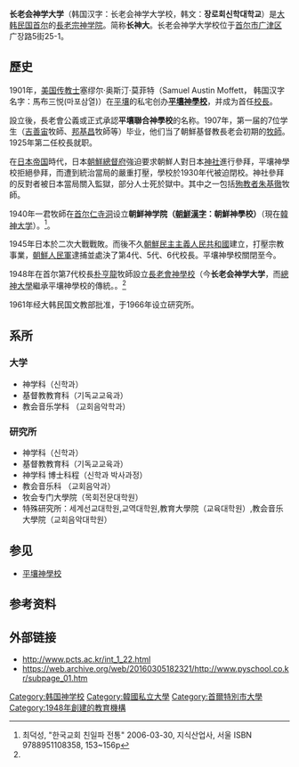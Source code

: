 {{grammar|time=2011-03-18T01:11:40+00:00}}
'''长老会神学大学'''（韩国汉字：长老会神学大学校，韩文：'''장로회신학대학교'''）是[[大韩民国|大韩民国]][[首尔|首尔]]的[[長老宗|長老宗]][[神学院|神学院]]。简称'''长神大'''。长老会神学大学校位于[[首尔市|首尔市]][[广津区|广津区]] 广장路5街25-1。

== 歷史 ==
1901年，[[美国|美国]][[传教士|传教士]]塞缪尔·奥斯汀·莫菲特（Samuel Austin Moffett， 韩国汉字名字：馬布三悦(마포삼열)）在[[平壤|平壤]]的私宅创办'''[[平壤神學校|平壤神學校]]'''，并成为首任[[校長|校長]]。

設立後，長老會公義或正式承認'''平壤聯合神學校'''的名称。1907年，第一届的7位学生（[[吉善宙|吉善宙]]牧師、[[邦基昌|邦基昌]]牧師等）毕业，他们当了朝鮮基督教長老会初期的[[牧師|牧師]]。1925年第二任校長就职。

在[[朝鮮日佔時期|日本帝国]]時代，日本[[朝鮮總督府|朝鮮總督府]]強迫要求朝鮮人對日本[[神社|神社]]進行參拜，平壤神學校拒絕參拜，而遭到統治當局的嚴重打壓，學校於1930年代被迫閉校。神社參拜的反對者被日本當局關入監獄，部分人士死於獄中。其中之一包括[[殉教者|殉教者]][[朱基徹|朱基徹]]牧師。

1940年一君牧師在[[首尔|首尔]][[仁寺洞|仁寺洞]]设立'''朝鮮神学院（[[朝鮮漢字|朝鮮漢字]]：朝鮮神學校）'''（現在[[韓神大学|韓神大学]]）。<ref name="#1">최덕성, "한국교회 친일파 전통" 2006-03-30, 지식산업사, 서울 ISBN 9788951108358, 153~156p</ref>。

1945年日本於二次大戰戰敗。而後不久[[朝鮮民主主義人民共和國|朝鮮民主主義人民共和國]]建立，打壓宗教事業，[[朝鮮人民軍|朝鮮人民軍]]逮捕並處決了第4代、5代、6代校長。平壤神學校關閉至今。

1948年在首尔第7代校長[[朴亨龍|朴亨龍]]牧師設立[[長老會神學校|長老會神學校]]（今'''长老会神学大学'''，而[[總神大學|總神大學]]繼承平壤神學校的傳統。。<ref name="#1"/>

1961年经大韩民国文教部批准，于1966年设立研究所。

== 系所 ==
=== 大学 ===
*神学科（신학과）
*基督教教育科（기독교교육과）
*教会音乐学科 （교회음악학과）

=== 研究所 ===
*神学科（신학과）
*基督教教育科（기독교교육과）
*神学科 博士科程（신학과 박사과정）
*教会音乐科 （교회음악과）
*牧会专门大學院（목회전문대학원）
*特殊研究所：세계선교대학원,교역대학원,教育大學院（교육대학원）,教会音乐大學院（교회음악대학원）

==参见==
*[[平壤神學校|平壤神學校]]

== 参考资料 ==
{{reflist}}

==外部链接==
* http://www.pcts.ac.kr/int_1_22.html
* https://web.archive.org/web/20160305182321/http://www.pyschool.co.kr/subpage_01.htm

{{DEFAULTSORT:Jangla}}
[[Category:韩国神学校|Category:韩国神学校]]
[[Category:韓國私立大學|Category:韓國私立大學]]
[[Category:首爾特別市大學|Category:首爾特別市大學]]
[[Category:1948年創建的教育機構|Category:1948年創建的教育機構]]